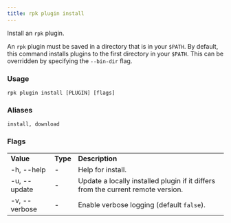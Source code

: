 ```yaml
---
title: rpk plugin install
---
```


<head>
  <meta name="title" content="rpk plugin install | Redpanda Docs" />
  <meta name="description" content="rpk plugin install" />
  <link rel="canonical" href="https://docs.redpanda.com/docs/reference/rpk/rpk-plugin/rpk-plugin-install/" />
</head>

Install an `rpk` plugin.

An `rpk` plugin must be saved in a directory that is in your `$PATH`. By default,
this command installs plugins to the first directory in your `$PATH`. This can
be overridden by specifying the `--bin-dir` flag.

### Usage

```
rpk plugin install [PLUGIN] [flags]

```

### Aliases

```
install, download
```

### Flags

<table>
  <tbody>
    <tr>
      <td>
        <strong> Value</strong>
      </td>
      <td>
        <strong> Type</strong>
      </td>
      <td>
        <strong> Description</strong>
      </td>
    </tr>
    <tr>
      <td>-h, --help</td>
      <td>-</td>
      <td> Help for install.</td>
    </tr>
    <tr>
      <td>-u, --update</td>
      <td>-</td>
      <td>
        Update a locally installed plugin if it differs from the current remote
        version.
      </td>
    </tr>
    <tr>
      <td>-v, --verbose</td>
      <td>-</td>
      <td>
        Enable verbose logging (default <code>false</code>).
      </td>
    </tr>
  </tbody>
</table>
